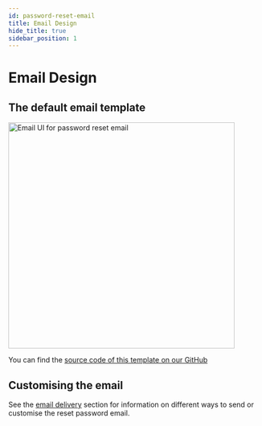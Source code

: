 ```yaml
---
id: password-reset-email
title: Email Design
hide_title: true
sidebar_position: 1
---
```


# Email Design

## The default email template

<img alt="Email UI for password reset email" width="450px" src="/img/emailpassword/pass-reset-email.png" />

You can find the [source code of this template on our GitHub](https://github.com/supertokens/email-sms-templates/blob/master/email-html/password-reset.html)

## Customising the email

See the [email delivery](../../email-delivery/about) section for information on different ways to send or customise the reset password email.